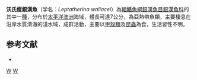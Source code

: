 {{Speciesbox 
| status = NE
| status_system = IUCN3.1
| taxon = Leptatherina wallacei 
| authority =  [[Prince|Prince]], [[Ivantsoff|Ivantsoff]] & [[Potter|Potter]], 1982
| synonyms = *''Atherinosoma wallacei'' <small>Prince, Ivantsoff & Potter, 1982</small>
}}
'''沃氏瘦銀漢魚'''（学名：''Leptatherina wallacei''）為[[輻鰭魚綱|輻鰭魚綱]][[銀漢魚目|銀漢魚目]][[銀漢魚科|銀漢魚科]]的其中一[[種|種]]，分布於[[太平洋|太平洋]][[澳洲|澳洲]]海域，體長可達7公分，為亞熱帶魚類，主要棲息在沿岸水質清澈的淺水域，成群活動，主要以[[甲殼類|甲殼類]]及[[昆蟲|昆蟲]]為食，生活習性不明。

==参考文献==
*{{FishBase_species|genus=Leptatherina|species=wallacei|year=2016|month=4}}

{{Taxonbar|from=Q1898359}}

[[Category:瘦銀漢魚屬|W]]
[[Category:1982年描述的鱼类|W]]